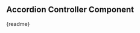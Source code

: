 

<Meta
  title="DCTComponents/AccordionController"
  of={AccordionControllerStories}
/>

## Accordion Controller Component

<Canvas>
  <Story>
    <form>
      <accordion-controller />
    </form>
  </Story>
</Canvas>

<Markdown>{readme}</Markdown>
